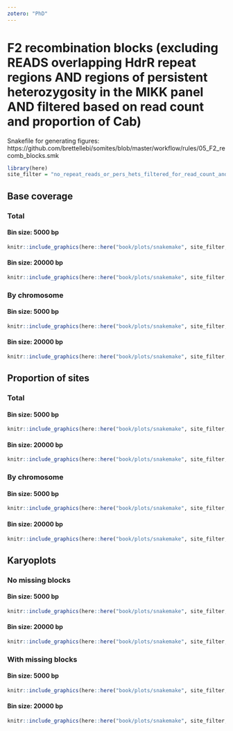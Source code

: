 ```yaml
---
zotero: "PhD"
---
```


# F2 recombination blocks (excluding READS overlapping HdrR repeat regions AND regions of persistent heterozygosity in the MIKK panel AND filtered based on read count and proportion of Cab)

Snakefile for generating figures: https://github.com/brettellebi/somites/blob/master/workflow/rules/05_F2_recomb_blocks.smk

```r
library(here)
site_filter = "no_repeat_reads_or_pers_hets_filtered_for_read_count_and_cab_prop"
```

## Base coverage

### Total

#### Bin size: 5000 bp

```r
knitr::include_graphics(here::here("book/plots/snakemake", site_filter, "5000/base_cov_total.png"))
```

#### Bin size: 20000 bp

```r
knitr::include_graphics(here::here("book/plots/snakemake", site_filter, "20000/base_cov_total.png"))
```

### By chromosome

#### Bin size: 5000 bp

```r
knitr::include_graphics(here::here("book/plots/snakemake", site_filter, "5000/base_cov_by_chrom.png"))
```

#### Bin size: 20000 bp

```r
knitr::include_graphics(here::here("book/plots/snakemake", site_filter, "20000/base_cov_by_chrom.png"))
```

## Proportion of sites

### Total

#### Bin size: 5000 bp

```r
knitr::include_graphics(here::here("book/plots/snakemake", site_filter, "5000/prop_sites_total.png"))
```

#### Bin size: 20000 bp

```r
knitr::include_graphics(here::here("book/plots/snakemake", site_filter, "20000/prop_sites_total.png"))
```

### By chromosome

#### Bin size: 5000 bp

```r
knitr::include_graphics(here::here("book/plots/snakemake", site_filter, "5000/prop_sites_by_chrom.png"))
```

#### Bin size: 20000 bp

```r
knitr::include_graphics(here::here("book/plots/snakemake", site_filter, "20000/prop_sites_by_chrom.png"))
```

## Karyoplots

### No missing blocks

#### Bin size: 5000 bp

```r
knitr::include_graphics(here::here("book/plots/snakemake", site_filter, "5000/karyoplot_no_missing.png"))
```

#### Bin size: 20000 bp

```r
knitr::include_graphics(here::here("book/plots/snakemake", site_filter, "20000/karyoplot_no_missing.png"))
```

### With missing blocks

#### Bin size: 5000 bp

```r
knitr::include_graphics(here::here("book/plots/snakemake", site_filter, "5000/karyoplot_with_missing.png"))
```

#### Bin size: 20000 bp

```r
knitr::include_graphics(here::here("book/plots/snakemake", site_filter, "20000/karyoplot_with_missing.png"))
```

